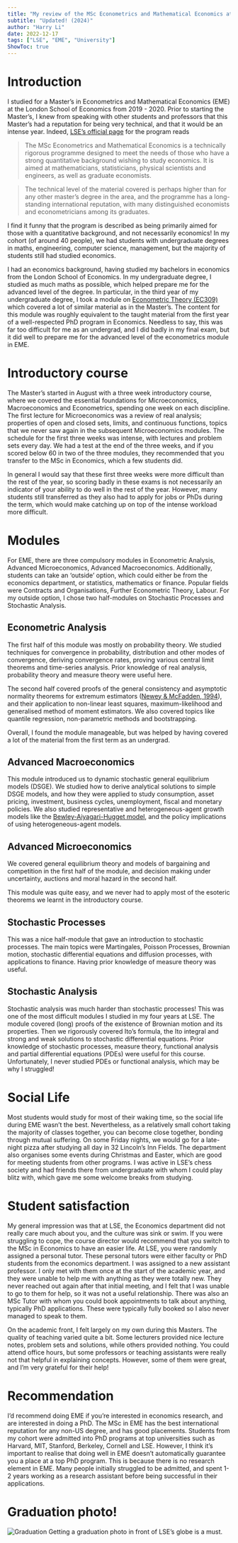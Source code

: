 ```yaml
---
title: "My review of the MSc Econometrics and Mathematical Economics at LSE"
subtitle: "Updated! (2024)"
author: "Harry Li"
date: 2022-12-17
tags: ["LSE", "EME", "University"]
ShowToc: true
---
```


# Introduction
I studied for a Master's in Econometrics and Mathematical Economics (EME) at the London School of Economics from 2019 - 2020. Prior to starting the Master's, I knew from speaking with other students and professors that this Master's had a reputation for being very technical, and that it would be an intense year. Indeed, [LSE's official page](https://www.lse.ac.uk/study-at-lse/Graduate/degree-programmes-2024/MSc-Econometrics-and-Mathematical-Economics) for the program reads

> The MSc Econometrics and Mathematical Economics is a technically rigorous programme designed to meet the needs of those who have a strong quantitative background wishing to study economics. It is aimed at mathematicians, statisticians, physical scientists and engineers, as well as graduate economists.

> The technical level of the material covered is perhaps higher than for any other master's degree in the area, and the programme has a long-standing international reputation, with many distinguished economists and econometricians among its graduates.

I find it funny that the program is described as being primarily aimed for those with a quantitative background, and not necessarily economics! In my cohort (of around 40 people), we had students with undergraduate degrees in maths, engineering, computer science, management, but the majority of students still had studied economics.

I had an economics background, having studied my bachelors in economics from the London School of Economics. In my undergraduate degree, I studied as much maths as possible, which helped prepare me for the advanced level of the degree. In particular, in the third year of my undergraduate degree, I took a module on [Econometric Theory (EC309)](https://www.lse.ac.uk/resources/calendar2018-2019/courseGuides/EC/2018_EC309.htm) which covered a lot of similar material as in the Master's. The content for this module was roughly equivalent to the taught material from the first year of a well-respected PhD program in Economics. Needless to say, this was far too difficult for me as an undergrad, and I did badly in my final exam, but it did well to prepare me for the advanced level of the econometrics module in EME.

# Introductory course
The Master's started in August with a three week introductory course, where we covered the essential foundations for Microeconomics, Macroeconomics and Econometrics, spending one week on each discipline. The first lecture for Microeconomics was a review of real analysis; properties of open and closed sets, limits, and continuous functions, topics that we never saw again in the subsequent Microeconomics modules. The schedule for the first three weeks was intense, with lectures and problem sets every day. We had a test at the end of the three weeks, and if you scored below 60 in two of the three modules, they recommended that you transfer to the MSc in Economics, which a few students did. 

In general I would say that these first three weeks were more difficult than the rest of the year, so scoring badly in these exams is not necessarily an indicator of your ability to do well in the rest of the year. However, many students still transferred as they also had to apply for jobs or PhDs during the term, which would make catching up on top of the intense workload more difficult.

# Modules
For EME, there are three compulsory modules in Econometric Analysis, Advanced Microeconomics, Advanced Macroeconomics. Additionally, students can take an 'outside' option, which could either be from the economics department, or statistics, mathematics or finance. Popular fields were Contracts and Organisations, Further Econometric Theory, Labour. For my outside option, I chose two half-modules on Stochastic Processes and Stochastic Analysis.

## Econometric Analysis
The first half of this module was mostly on probability theory. We studied techniques for convergence in probability, distribution and other modes of convergence, deriving convergence rates, proving various central limit theorems and time-series analysis. Prior knowledge of real analysis, probability theory and measure theory were useful here.

The second half covered proofs of the general consistency and asymptotic normality theorems for extremum estimators ([Newey & McFadden, 1994](https://www.ssc.wisc.edu/~xshi/econ715/chap36neweymacfadden.pdf)), and their application to non-linear least squares, maximum-likelihood and generalised method of moment estimators. We also covered topics like quantile regression, non-parametric methods and bootstrapping.

Overall, I found the module manageable, but was helped by having covered a lot of the material from the first term as an undergrad.

## Advanced Macroeconomics
This module introduced us to dynamic stochastic general equilibrium models (DSGE). We studied how to derive analytical solutions to simple DSGE models, and how they were applied to study consumption, asset pricing, investment, business cycles, unemployment, fiscal and monetary policies. We also studied representative and heterogeneous-agent growth models like the [Bewley-Aiyagari-Hugget model](https://benjaminmoll.com/wp-content/uploads/2021/04/Lecture3_EC442_Moll.pdf), and the policy implications of using heterogeneous-agent models.

## Advanced Microeconomics
We covered general equilibrium theory and models of bargaining and competition in the first half of the module, and decision making under uncertainty, auctions and moral hazard in the second half.

This module was quite easy, and we never had to apply most of the esoteric theorems we learnt in the introductory course.

## Stochastic Processes
This was a nice half-module that gave an introduction to stochastic processes. The main topics were Martingales, Poisson Processes, Brownian motion, stochastic differential equations and diffusion processes, with applications to finance. Having prior knowledge of measure theory was useful.

## Stochastic Analysis
Stochastic analysis was much harder than stochastic processes! This was one of the most difficult modules I studied in my four years at LSE. The module covered (long) proofs of the existence of Brownian motion and its properties. Then we rigorously covered Ito's formula, the Ito integral and strong and weak solutions to stochastic differential equations. Prior knowledge of stochastic processes, measure theory, functional analysis and partial differential equations (PDEs) were useful for this course. Unfortunately, I never studied PDEs or functional analysis, which may be why I struggled!

# Social Life
Most students would study for most of their waking time, so the social life during EME wasn't the best. Nevertheless, as a relatively small cohort taking the majority of classes together, you can become close together, bonding through mutual suffering. On some Friday nights, we would go for a late-night pizza after studying all day in 32 Lincoln's Inn Fields. The department also organises some events during Christmas and Easter, which are good for meeting students from other programs. I was active in LSE's chess society and had friends there from undergraduate with whom I could play blitz with, which gave me some welcome breaks from studying.

# Student satisfaction
My general impression was that at LSE, the Economics department did not really care much about you, and the culture was sink or swim. If you were struggling to cope, the course director would recommend that you switch to the MSc in Economics to have an easier life. At LSE, you were randomly assigned a personal tutor. These personal tutors were either faculty or PhD students from the economics department. I was assigned to a new assistant professor. I only met with them once at the start of the academic year, and they were unable to help me with anything as they were totally new. They never reached out again after that initial meeting, and I felt that I was unable to go to them for help, so it was not a useful relationship. There was also an MSc Tutor with whom you could book appointments to talk about anything, typically PhD applications. These were typically fully booked so I also never managed to speak to them. 

On the academic front, I felt largely on my own during this Masters. The quality of teaching varied quite a bit. Some lecturers provided nice lecture notes, problem sets and solutions, while others provided nothing. You could attend office hours, but some professors or teaching assistants were really not that helpful in explaining concepts. However, some of them were great, and I'm very grateful for their help!

# Recommendation
I'd recommend doing EME if you're interested in economics research, and are interested in doing a PhD. The MSc in EME has the best international reputation for any non-US degree, and has good placements. Students from my cohort were admitted into PhD programs at top universities such as Harvard, MIT, Stanford, Berkeley, Cornell and LSE. However, I think it's important to realise that doing well in EME doesn't automatically guarantee you a place at a top PhD program. This is because there is no research element in EME. Many people initially struggled to be admitted, and spent 1-2 years working as a research assistant before being successful in their applications.

# Graduation photo!
![Graduation](/img/eme_graduation.png)
Getting a graduation photo in front of LSE's globe is a must.